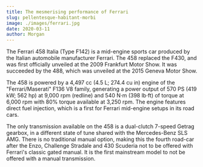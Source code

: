 ```yaml
---
title: The mesmerising performance of Ferrari
slug: pellentesque-habitant-morbi
image: ./images/ferrari.jpg
date: 2020-03-11
author: Morgan
---
```


The Ferrari 458 Italia (Type F142) is a mid-engine sports car produced by the Italian automobile manufacturer Ferrari. The 458 replaced the F430, and was first officially unveiled at the 2009 Frankfurt Motor Show. It was succeeded by the 488, which was unveiled at the 2015 Geneva Motor Show.

The 458 is powered by a 4,497 cc (4.5 L; 274.4 cu in) engine of the "Ferrari/Maserati" F136 V8 family, generating a power output of 570 PS (419 kW; 562 hp) at 9,000 rpm (redline) and 540 N⋅m (398 lb⋅ft) of torque at 6,000 rpm with 80% torque available at 3,250 rpm. The engine features direct fuel injection, which is a first for Ferrari mid-engine setups in its road cars.

The only transmission available on the 458 is a dual-clutch 7-speed Getrag gearbox, in a different state of tune shared with the Mercedes-Benz SLS AMG. There is no traditional manual option, making this the fourth road-car after the Enzo, Challenge Stradale and 430 Scuderia not to be offered with Ferrari's classic gated manual. It is the first mainstream model to not be offered with a manual transmission.
